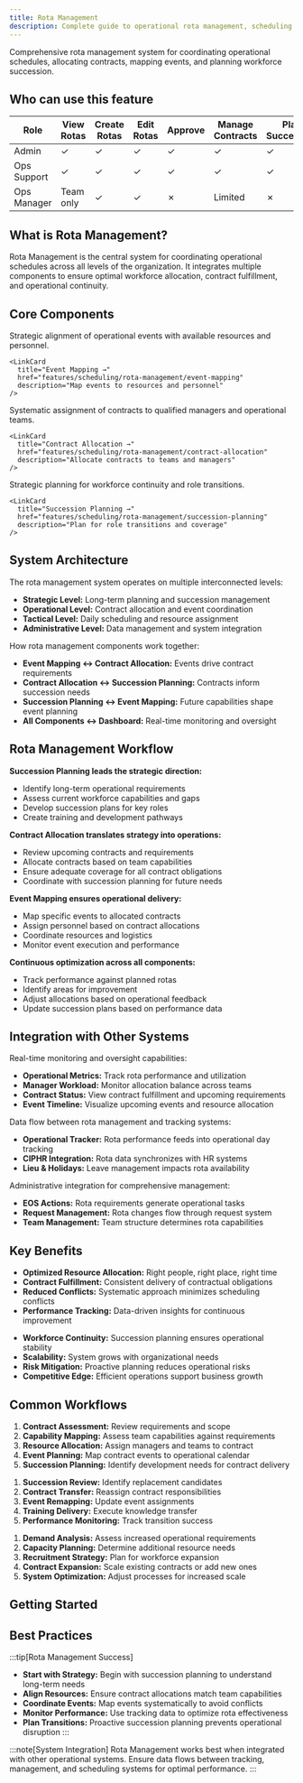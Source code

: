 ```yaml
---
title: Rota Management
description: Complete guide to operational rota management, scheduling coordination, and workforce planning
---
```



Comprehensive rota management system for coordinating operational schedules, allocating contracts, mapping events, and planning workforce succession.

## Who can use this feature

| Role | View Rotas | Create Rotas | Edit Rotas | Approve | Manage Contracts | Plan Succession |
|------|------------|--------------|------------|---------|------------------|-----------------|
| Admin | ✓ | ✓ | ✓ | ✓ | ✓ | ✓ |
| Ops Support | ✓ | ✓ | ✓ | ✓ | ✓ | ✓ |
| Ops Manager | Team only | ✓ | ✓ | ✗ | Limited | ✗ |

## What is Rota Management?

Rota Management is the central system for coordinating operational schedules across all levels of the organization. It integrates multiple components to ensure optimal workforce allocation, contract fulfillment, and operational continuity.

## Core Components

<CardGrid>
  <Card title="Event Mapping" icon="tabler:map-pin">
    Strategic alignment of operational events with available resources and personnel.
    
    <LinkCard 
      title="Event Mapping →" 
      href="features/scheduling/rota-management/event-mapping"
      description="Map events to resources and personnel"
    />
  </Card>

  <Card title="Contract Allocation" icon="tabler:file-text">
    Systematic assignment of contracts to qualified managers and operational teams.
    
    <LinkCard 
      title="Contract Allocation →" 
      href="features/scheduling/rota-management/contract-allocation"
      description="Allocate contracts to teams and managers"
    />
  </Card>

  <Card title="Succession Planning" icon="tabler:users">
    Strategic planning for workforce continuity and role transitions.
    
    <LinkCard 
      title="Succession Planning →" 
      href="features/scheduling/rota-management/succession-planning"
      description="Plan for role transitions and coverage"
    />
  </Card>
</CardGrid>

## System Architecture

<Accordion>
  <AccordionItem title="Rota Management Hierarchy" icon="tabler:hierarchy">
    <p>The rota management system operates on multiple interconnected levels:</p>
    <ul>
      <li><strong>Strategic Level:</strong> Long-term planning and succession management</li>
      <li><strong>Operational Level:</strong> Contract allocation and event coordination</li>
      <li><strong>Tactical Level:</strong> Daily scheduling and resource assignment</li>
      <li><strong>Administrative Level:</strong> Data management and system integration</li>
    </ul>
  </AccordionItem>

  <AccordionItem title="Feature Integration Map" icon="tabler:network">
    <p>How rota management components work together:</p>
    <ul>
      <li><strong>Event Mapping ↔ Contract Allocation:</strong> Events drive contract requirements</li>
      <li><strong>Contract Allocation ↔ Succession Planning:</strong> Contracts inform succession needs</li>
      <li><strong>Succession Planning ↔ Event Mapping:</strong> Future capabilities shape event planning</li>
      <li><strong>All Components ↔ Dashboard:</strong> Real-time monitoring and oversight</li>
    </ul>
  </AccordionItem>
</Accordion>

## Rota Management Workflow

<Accordion>
  <AccordionItem title="1. Strategic Planning Phase" >
    <p><strong>Succession Planning leads the strategic direction:</strong></p>
    <ul>
      <li>Identify long-term operational requirements</li>
      <li>Assess current workforce capabilities and gaps</li>
      <li>Develop succession plans for key roles</li>
      <li>Create training and development pathways</li>
    </ul>
  </AccordionItem>

  <AccordionItem title="2. Contract Planning Phase" icon="tabler:clipboard-list">
    <p><strong>Contract Allocation translates strategy into operations:</strong></p>
    <ul>
      <li>Review upcoming contracts and requirements</li>
      <li>Allocate contracts based on team capabilities</li>
      <li>Ensure adequate coverage for all contract obligations</li>
      <li>Coordinate with succession planning for future needs</li>
    </ul>
  </AccordionItem>

  <AccordionItem title="3. Event Coordination Phase" icon="tabler:calendar-event">
    <p><strong>Event Mapping ensures operational delivery:</strong></p>
    <ul>
      <li>Map specific events to allocated contracts</li>
      <li>Assign personnel based on contract allocations</li>
      <li>Coordinate resources and logistics</li>
      <li>Monitor event execution and performance</li>
    </ul>
  </AccordionItem>

  <AccordionItem title="4. Monitoring & Adjustment Phase" icon="tabler:adjustments">
    <p><strong>Continuous optimization across all components:</strong></p>
    <ul>
      <li>Track performance against planned rotas</li>
      <li>Identify areas for improvement</li>
      <li>Adjust allocations based on operational feedback</li>
      <li>Update succession plans based on performance data</li>
    </ul>
  </AccordionItem>
</Accordion>

## Integration with Other Systems

<Accordion>
  <AccordionItem title="Dashboard Integration" icon="tabler:dashboard">
    <p>Real-time monitoring and oversight capabilities:</p>
    <ul>
      <li><strong>Operational Metrics:</strong> Track rota performance and utilization</li>
      <li><strong>Manager Workload:</strong> Monitor allocation balance across teams</li>
      <li><strong>Contract Status:</strong> View contract fulfillment and upcoming requirements</li>
      <li><strong>Event Timeline:</strong> Visualize upcoming events and resource allocation</li>
    </ul>
  </AccordionItem>

  <AccordionItem title="Tracking Systems" icon="tabler:chart-line">
    <p>Data flow between rota management and tracking systems:</p>
    <ul>
      <li><strong>Operational Tracker:</strong> Rota performance feeds into operational day tracking</li>
      <li><strong>CIPHR Integration:</strong> Rota data synchronizes with HR systems</li>
      <li><strong>Lieu & Holidays:</strong> Leave management impacts rota availability</li>
    </ul>
  </AccordionItem>

  <AccordionItem title="Management Systems" icon="tabler:settings">
    <p>Administrative integration for comprehensive management:</p>
    <ul>
      <li><strong>EOS Actions:</strong> Rota requirements generate operational tasks</li>
      <li><strong>Request Management:</strong> Rota changes flow through request system</li>
      <li><strong>Team Management:</strong> Team structure determines rota capabilities</li>
    </ul>
  </AccordionItem>
</Accordion>

## Key Benefits

<Accordion>
  <AccordionItem title="Operational Excellence" icon="tabler:target">
    <ul>
      <li><strong>Optimized Resource Allocation:</strong> Right people, right place, right time</li>
      <li><strong>Contract Fulfillment:</strong> Consistent delivery of contractual obligations</li>
      <li><strong>Reduced Conflicts:</strong> Systematic approach minimizes scheduling conflicts</li>
      <li><strong>Performance Tracking:</strong> Data-driven insights for continuous improvement</li>
    </ul>
  </AccordionItem>

  <AccordionItem title="Strategic Advantages" icon="tabler:trophy">
    <ul>
      <li><strong>Workforce Continuity:</strong> Succession planning ensures operational stability</li>
      <li><strong>Scalability:</strong> System grows with organizational needs</li>
      <li><strong>Risk Mitigation:</strong> Proactive planning reduces operational risks</li>
      <li><strong>Competitive Edge:</strong> Efficient operations support business growth</li>
    </ul>
  </AccordionItem>
</Accordion>

## Common Workflows

<Accordion>
  <AccordionItem title="New Contract Onboarding" icon="tabler:file-plus">
    <ol>
      <li><strong>Contract Assessment:</strong> Review requirements and scope</li>
      <li><strong>Capability Mapping:</strong> Assess team capabilities against requirements</li>
      <li><strong>Resource Allocation:</strong> Assign managers and teams to contract</li>
      <li><strong>Event Planning:</strong> Map contract events to operational calendar</li>
      <li><strong>Succession Planning:</strong> Identify development needs for contract delivery</li>
    </ol>
  </AccordionItem>

  <AccordionItem title="Manager Transition" icon="tabler:user-check">
    <ol>
      <li><strong>Succession Review:</strong> Identify replacement candidates</li>
      <li><strong>Contract Transfer:</strong> Reassign contract responsibilities</li>
      <li><strong>Event Remapping:</strong> Update event assignments</li>
      <li><strong>Training Delivery:</strong> Execute knowledge transfer</li>
      <li><strong>Performance Monitoring:</strong> Track transition success</li>
    </ol>
  </AccordionItem>

  <AccordionItem title="Operational Scaling" icon="tabler:trending-up">
    <ol>
      <li><strong>Demand Analysis:</strong> Assess increased operational requirements</li>
      <li><strong>Capacity Planning:</strong> Determine additional resource needs</li>
      <li><strong>Recruitment Strategy:</strong> Plan for workforce expansion</li>
      <li><strong>Contract Expansion:</strong> Scale existing contracts or add new ones</li>
      <li><strong>System Optimization:</strong> Adjust processes for increased scale</li>
    </ol>
  </AccordionItem>
</Accordion>

## Getting Started

<CardGrid>
  <LinkCard 
    title="Plan Contract Allocation" 
    href="features/scheduling/rota-management/contract-allocation"
    description="Start by allocating contracts to build your operational foundation"
    icon="file-text"
  />
  <LinkCard 
    title="Map Upcoming Events" 
    href="features/scheduling/rota-management/event-mapping"
    description="Coordinate events with your contract allocations"
    icon="map-pin"
  />
  <LinkCard 
    title="Develop Succession Plans" 
    href="features/scheduling/rota-management/succession-planning"
    description="Ensure long-term operational continuity"
    icon="users"
  />
</CardGrid>

## Best Practices

:::tip[Rota Management Success]
- **Start with Strategy:** Begin with succession planning to understand long-term needs
- **Align Resources:** Ensure contract allocations match team capabilities
- **Coordinate Events:** Map events systematically to avoid conflicts
- **Monitor Performance:** Use tracking data to optimize rota effectiveness
- **Plan Transitions:** Proactive succession planning prevents operational disruption
:::

:::note[System Integration]
Rota Management works best when integrated with other operational systems. Ensure data flows between tracking, management, and scheduling systems for optimal performance.
:::